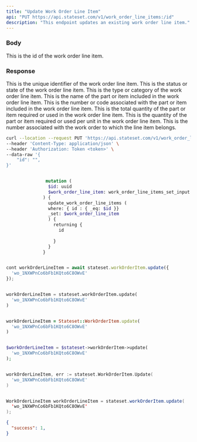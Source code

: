 ```yaml
---
title: "Update Work Order Line Item"
api: "PUT https://api.stateset.com/v1/work_order_line_items:/id"
description: "This endpoint updates an existing work order line item."
---
```


### Body

<ParamField body="id" type="string">
  This is the id of the work order line item.
</ParamField>

### Response

<ResponseField name="id" type="string">
  This is the unique identifier of the work order line item.
</ResponseField>

<ResponseField name="line_status" type="string">
  This is the status or state of the work order line item.
</ResponseField>

<ResponseField name="line_type" type="string">
  This is the type or category of the work order line item.
</ResponseField>

<ResponseField name="part_name" type="string">
  This is the name of the part or item included in the work order line item.
</ResponseField>

<ResponseField name="part_number" type="string">
  This is the number or code associated with the part or item included in the work order line item.
</ResponseField>

<ResponseField name="total_quantity" type="number">
  This is the total quantity of the part or item required or used in the work order line item.
</ResponseField>

<ResponseField name="unit_quantity" type="number">
  This is the quantity of the part or item required or used per unit in the work order line item.
</ResponseField>

<ResponseField name="work_order_number" type="string">
  This is the number associated with the work order to which the line item belongs.
</ResponseField>

<RequestExample>

```bash cURL
curl --location --request PUT 'https://api.stateset.com/v1/work_order_line_item' \
--header 'Content-Type: application/json' \
--header 'Authorization: Token <token>' \
--data-raw '{
    "id": "",
}'
```

```graphQL GraphQL

               mutation (
                $id: uuid
                $work_order_line_item: work_order_line_items_set_input!
              ) {
                update_work_order_line_items (
                where: { id : { _eq: $id }}
                _set: $work_order_line_item
                ) {
                  returning {
                    id
                    
                  }
                }
              }
```

```javascript Node.js

cont workOrderLineItem = await stateset.workOrderItem.update({
  'wo_1NXWPnCo6bFb1KQto6C8OWvE'
});

```

```python Python

workOrderLineItem = stateset.workOrderItem.update(
  'wo_1NXWPnCo6bFb1KQto6C8OWvE'
)

```

```ruby Ruby

workOrderLineItem = Stateset::WorkOrderItem.update(
  'wo_1NXWPnCo6bFb1KQto6C8OWvE'
)

```

```php PHP

$workOrderLineItem = $stateset->workOrderItem->update(
  'wo_1NXWPnCo6bFb1KQto6C8OWvE'
);

```

```go Golang

workOrderLineItem, err := stateset.WorkOrderItem.Update(
  'wo_1NXWPnCo6bFb1KQto6C8OWvE'
)

```

```java Java

WorkOrderLineItem workOrderLineItem = stateset.workOrderItem.update(
  'wo_1NXWPnCo6bFb1KQto6C8OWvE'
);

```


</RequestExample>

<ResponseExample>

```json Response
{
  "success": 1,
}

```

</ResponseExample>
